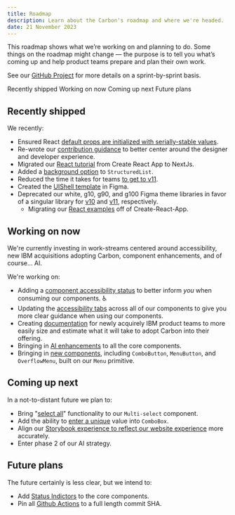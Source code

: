 ```yaml
---
title: Roadmap
description: Learn about the Carbon's roadmap and where we're headed.
date: 21 November 2023
---
```


<PageDescription>

This roadmap shows what we’re working on and planning to do. Some things on the
roadmap might change — the purpose is to tell you what’s coming up and help
product teams prepare and plan their own work.

</PageDescription>

See our
[GitHub Project](https://github.com/orgs/carbon-design-system/projects/39/views/12)
for more details on a sprint-by-sprint basis.

<AnchorLinks>
  <AnchorLink>Recently shipped</AnchorLink>
  <AnchorLink>Working on now</AnchorLink>
  <AnchorLink>Coming up next</AnchorLink>
  <AnchorLink>Future plans</AnchorLink>
</AnchorLinks>

## Recently shipped

We recently:

- Ensured React
  [default props are initialized with serially-stable values](https://github.com/carbon-design-system/carbon/issues/10777).
- Re-wrote our
  [contribution guidance](https://carbondesignsystem.com/contributing/get-started/)
  to better center around the designer and developer experience.
- Migrated our
  [React tutorial](https://carbondesignsystem.com/developing/react-tutorial/overview/)
  from Create React App to NextJs.
- Added a
  [background option](https://deploy-preview-14726--v11-carbon-react.netlify.app/?path=/story/components-structuredlist--with-background-layer)
  to `StructuredList`.
- Reduced the time it takes for teams
  [to get to v11](https://github.com/carbon-design-system/carbon/issues/13696).
- Created the
  [UIShell template](<https://www.figma.com/file/YAnB1jKx0yCUL29j6uSLpg/(v11)-All-themes---Carbon-Design-System?type=design&node-id=1756-1439&mode=design&t=URumHdfZA3venBCS-0>)
  in Figma.
- Deprecated our white, g10, g90, and g100 Figma theme libraries in favor of a
  singular library for
  [v10](<https://www.figma.com/file/Vzz8k68Pqk5HfaTdQOQrGu/(v10)-All-themes---Carbon-Design-System?type=design&mode=design&t=EKRzSDn1uk96FJZs-0>)
  and
  [v11](<https://www.figma.com/file/YAnB1jKx0yCUL29j6uSLpg/(v11)-All-themes---Carbon-Design-System?type=design&node-id=58-2763&mode=design&t=oaAmSxPVT5FUoN3F-0>),
  respectively.
  - Migrating our
    [React examples](https://github.com/carbon-design-system/carbon/issues/13637)
    off of Create-React-App.

## Working on now

We're currently investing in work-streams centered around accessibility, new IBM
acquisitions adopting Carbon, component enhancements, and of course... AI.

We're working on:

- Adding a
  [component accessibility status](https://github.com/carbon-design-system/carbon/issues/13745)
  to better inform _you_ when consuming our components. ♿
- Updating the
  [accessibility tabs](https://github.com/carbon-design-system/carbon/issues/13521)
  across all of our components to give you more clear guidance when using our
  components.
- Creating
  [documentation](https://github.com/carbon-design-system/carbon/issues/14009)
  for newly acquirely IBM product teams to more easily size and estimate what it
  will take to adopt Carbon into their offering.
- Bringing in
  [AI enhancements](https://github.com/carbon-design-system/carbon/issues/15097)
  to all the core components.
- Bringing in
  [new components](https://github.com/carbon-design-system/carbon-website/issues/3563),
  including `ComboButton`, `MenuButton`, and `OverflowMenu`, built on our `Menu`
  primitive.

## Coming up next

In a not-to-distant future we plan to:

- Bring
  "[select all](https://github.com/carbon-design-system/carbon/issues/4593)"
  functionality to our `Multi-select` component.
- Add the ability to
  [enter a unique](https://github.com/carbon-design-system/carbon/issues/6102)
  value into `ComboBox`.
- Align our
  [Storybook experience to reflect our website experience](https://github.com/carbon-design-system/carbon/issues/12947)
  more accurately.
- Enter phase 2 of our AI strategy.

## Future plans

The future certainly is less clear, but we intend to:

- Add
  [Status Indictors](https://github.com/carbon-design-system/carbon/issues/13429)
  to the core components.
- Pin all
  [Github Actions](https://github.com/carbon-design-system/carbon/issues/14052)
  to a full length commit SHA.
